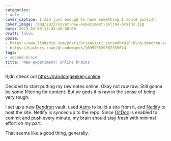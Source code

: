```yaml
---
categories:
- note
cover_caption: I did just enough to have something I could publish
cover_image: /img/2023/cover-new-experiment-online-brains.jpg
date: 2023-03-09 17:45:49-08:00
draft: false
posse:
- https://www.linkedin.com/posts/brianwisti_secondbrain-blog-dendron-activity-7039779011014647808-zEd4?utm_source=share&utm_medium=member_desktop
- https://hackers.town/@randomgeek/109996539552339614
tags:
- second-brain
title: 'New experiment: online brains'
---
```


tl;dr: check out <https://randomgeekery.online>

Decided to start putting my raw notes online.
Okay not *raw* raw.
Still gonna be some filtering for content.
But ye gods it is raw in the sense of being very rough.

I set up a new [Dendron][dendron] vault, used [Astro][astro] to build a site from it, and [Netlify][netlify] to host the site.
Netlify is synced up to the repo.
Since [GitDoc][git-doc] is enabled to commit and push every minute, my brain should stay fresh with minimal effort on my part.

That seems like a good thing, generally.

[dendron]: https://dendron.so
[astro]: https://astro.build
[netlify]: https://netlify.com
[git-doc]: https://marketplace.visualstudio.com/items?itemName=vsls-contrib.gitdoc